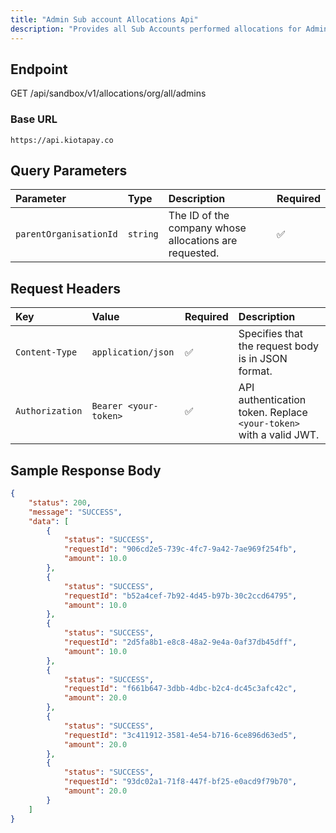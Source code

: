 ```yaml
---
title: "Admin Sub account Allocations Api"
description: "Provides all Sub Accounts performed allocations for Admins"
---
```


## Endpoint

GET /api/sandbox/v1/allocations/org/all/admins

### Base URL

`https://api.kiotapay.co`

## Query Parameters

| Parameter | Type | Description | Required |
| :--- | :--- | :--- | :--- |
| `parentOrganisationId` | `string` | The ID of the company whose allocations are requested. | ✅ |

## Request Headers

| Key | Value | Required | Description |
| :--- | :--- | :--- | :--- |
| `Content-Type` | `application/json` | ✅ | Specifies that the request body is in JSON format. |
| `Authorization` | `Bearer <your-token>` | ✅ | API authentication token. Replace `<your-token>` with a valid JWT. |

## Sample Response Body

```json
{
    "status": 200,
    "message": "SUCCESS",
    "data": [
        {
            "status": "SUCCESS",
            "requestId": "906cd2e5-739c-4fc7-9a42-7ae969f254fb",
            "amount": 10.0
        },
        {
            "status": "SUCCESS",
            "requestId": "b52a4cef-7b92-4d45-b97b-30c2ccd64795",
            "amount": 10.0
        },
        {
            "status": "SUCCESS",
            "requestId": "2d5fa8b1-e8c8-48a2-9e4a-0af37db45dff",
            "amount": 10.0
        },
        {
            "status": "SUCCESS",
            "requestId": "f661b647-3dbb-4dbc-b2c4-dc45c3afc42c",
            "amount": 20.0
        },
        {
            "status": "SUCCESS",
            "requestId": "3c411912-3581-4e54-b716-6ce896d63ed5",
            "amount": 20.0
        },
        {
            "status": "SUCCESS",
            "requestId": "93dc02a1-71f8-447f-bf25-e0acd9f79b70",
            "amount": 20.0
        }
    ]
}
```